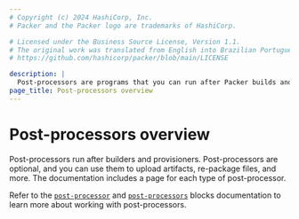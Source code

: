 ```yaml
---
# Copyright (c) 2024 HashiCorp, Inc.
# Packer and the Packer logo are trademarks of HashiCorp.

# Licensed under the Business Source License, Version 1.1.
# The original work was translated from English into Brazilian Portuguese.
# https://github.com/hashicorp/packer/blob/main/LICENSE

description: |
  Post-processors are programs that you can run after Packer builds and provisions an image. Use post-processors to upload artifacts and repackage files.
page_title: Post-processors overview
---
```


# Post-processors overview

Post-processors run after builders and provisioners. Post-processors are optional, and you can use them to upload artifacts, re-package files, and more. The documentation includes a page for each type of post-processor.

Refer to the [`post-processor`](/packer/docs/templates/hcl_templates/blocks/build/post-processor) and
[`post-processors`](/packer/docs/templates/hcl_templates/blocks/build/post-processors)
blocks documentation to learn more about working with post-processors.
